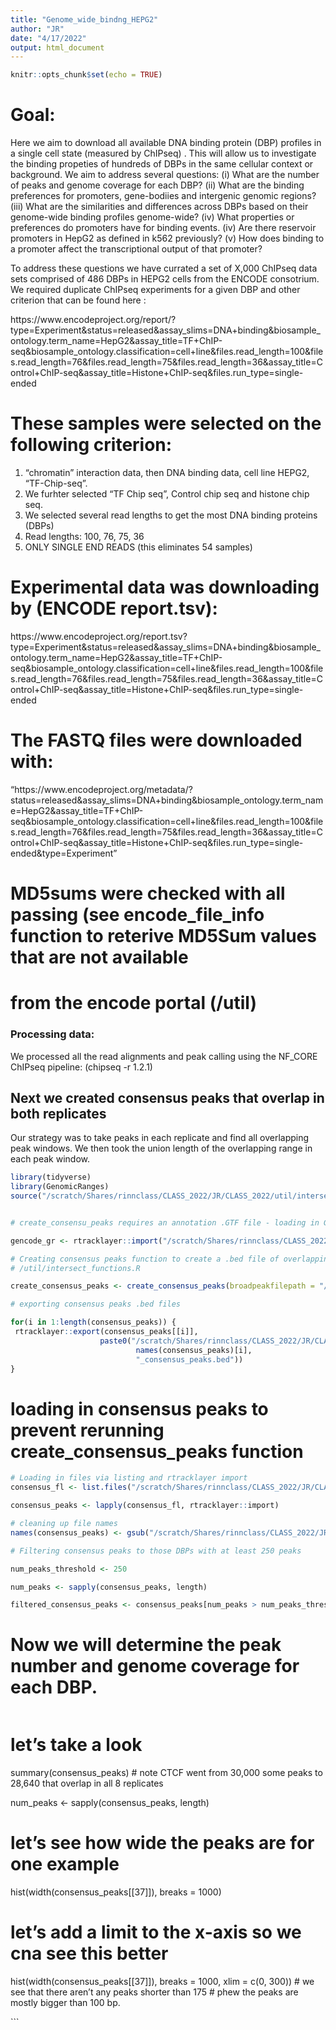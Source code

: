 ```yaml
---
title: "Genome_wide_bindng_HEPG2"
author: "JR"
date: "4/17/2022"
output: html_document
---
```


```r
knitr::opts_chunk$set(echo = TRUE)
```
# Goal:
Here we aim to download all available DNA binding protein (DBP) profiles in a single cell state (measured by ChIPseq) . This will allow us to investigate the binding propeties of hundreds of DBPs in the same cellular context or background. We aim to address several questions: (i) What are the number of peaks and genome coverage for each DBP? (ii) What are the binding preferences for promoters, gene-bodiies and intergenic genomic regions? (iii) What are the similarities and differences across DBPs based on their genome-wide binding profiles genome-wide? (iv) What properties or preferences do promoters have for binding events. (iv) Are there reservoir promoters in HepG2 as defined in k562 previously? (v) How does binding to a promoter affect the transcriptional output of that promoter?

To address these questions we have currated a set of X,000 ChIPseq data sets comprised of 486 DBPs in HEPG2 cells from the ENCODE consotrium. We required duplicate ChIPseq experiments for a given DBP and other criterion that can be found here :

https://www.encodeproject.org/report/?type=Experiment&status=released&assay_slims=DNA+binding&biosample_ontology.term_name=HepG2&assay_title=TF+ChIP-seq&biosample_ontology.classification=cell+line&files.read_length=100&files.read_length=76&files.read_length=75&files.read_length=36&assay_title=Control+ChIP-seq&assay_title=Histone+ChIP-seq&files.run_type=single-ended

# These samples were selected on the following criterion:

1) "chromatin" interaction data, then DNA binding data, cell line HEPG2, "TF-Chip-seq". 
2) We furhter selected "TF Chip seq", Control chip seq and histone chip seq. 
3) We selected several read lengths to get the most DNA binding proteins (DBPs)
4) Read lengths: 100, 76, 75, 36
5) ONLY SINGLE END READS (this eliminates 54 samples)

# Experimental data was downloading by (ENCODE report.tsv):

https://www.encodeproject.org/report.tsv?type=Experiment&status=released&assay_slims=DNA+binding&biosample_ontology.term_name=HepG2&assay_title=TF+ChIP-seq&biosample_ontology.classification=cell+line&files.read_length=100&files.read_length=76&files.read_length=75&files.read_length=36&assay_title=Control+ChIP-seq&assay_title=Histone+ChIP-seq&files.run_type=single-ended

# The FASTQ files were downloaded with:

"https://www.encodeproject.org/metadata/?status=released&assay_slims=DNA+binding&biosample_ontology.term_name=HepG2&assay_title=TF+ChIP-seq&biosample_ontology.classification=cell+line&files.read_length=100&files.read_length=76&files.read_length=75&files.read_length=36&assay_title=Control+ChIP-seq&assay_title=Histone+ChIP-seq&files.run_type=single-ended&type=Experiment"

# MD5sums were checked with all passing (see encode_file_info function to reterive MD5Sum values that are not available 
# from the encode portal (/util)


### Processing data:

We processed all the read alignments and peak calling using the NF_CORE ChIPseq pipeline: 
(chipseq -r 1.2.1)

## Next we created consensus peaks that overlap in both replicates
Our strategy was to take peaks in each replicate and find all overlapping peak windows.
We then took the union length of the overlapping range in each peak window.

```r
library(tidyverse)
library(GenomicRanges)
source("/scratch/Shares/rinnclass/CLASS_2022/JR/CLASS_2022/util/intersect_functions.R")


# create_consensu_peaks requires an annotation .GTF file - loading in Gencode v32 annotations.

gencode_gr <- rtracklayer::import("/scratch/Shares/rinnclass/CLASS_2022/data/genomes/gencode.v32.annotation.gtf")

# Creating consensus peaks function to create a .bed file of overlapping peaks in each replicate.
# /util/intersect_functions.R

create_consensus_peaks <- create_consensus_peaks(broadpeakfilepath = "/scratch/Shares/rinnclass/CLASS_2022/data/test_work/all_peak_files")

# exporting consensus peaks .bed files

for(i in 1:length(consensus_peaks)) {
 rtracklayer::export(consensus_peaks[[i]],
                    paste0("/scratch/Shares/rinnclass/CLASS_2022/JR/CLASS_2022/class_exeRcises/analysis/11_consensus_peaks/consensus_peaks/",
                            names(consensus_peaks)[i],
                            "_consensus_peaks.bed"))
}


```

# loading in consensus peaks to prevent rerunning create_consensus_peaks function

```r

# Loading in files via listing and rtracklayer import
consensus_fl <- list.files("/scratch/Shares/rinnclass/CLASS_2022/JR/CLASS_2022/class_exeRcises/analysis/11_consensus_peaks/consensus_peaks", full.names = T)

consensus_peaks <- lapply(consensus_fl, rtracklayer::import)

# cleaning up file names
names(consensus_peaks) <- gsub("/scratch/Shares/rinnclass/CLASS_2022/JR/CLASS_2022/class_exeRcises/analysis/11_consensus_peaks/consensus_peaks/|_consensus_peaks.bed","", consensus_fl)

# Filtering consensus peaks to those DBPs with at least 250 peaks

num_peaks_threshold <- 250

num_peaks <- sapply(consensus_peaks, length)

filtered_consensus_peaks <- consensus_peaks[num_peaks > num_peaks_threshold]

```

# Now we will determine the peak number and genome coverage for each DBP.

```r





```



# let's take a look
summary(consensus_peaks)
# note CTCF went from 30,000 some peaks to 28,640 that overlap in all 8 replicates

num_peaks <- sapply(consensus_peaks, length)


# let's see how wide the peaks are for one example
hist(width(consensus_peaks[[37]]), breaks = 1000)

# let's add a limit to the x-axis so we cna see this better
hist(width(consensus_peaks[[37]]), breaks = 1000, xlim = c(0, 300))
# we see that there aren't any peaks shorter than 175 
# phew the peaks are mostly bigger than 100 bp.


```















